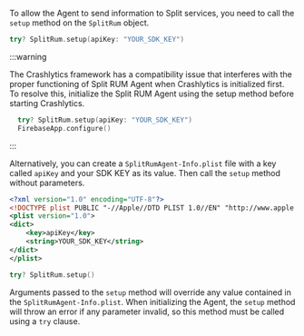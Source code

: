 To allow the Agent to send information to Split services, you need to call the `setup` method on the `SplitRum` object.

```swift
try? SplitRum.setup(apiKey: "YOUR_SDK_KEY")
```

:::warning

The Crashlytics framework has a compatibility issue that interferes with the proper functioning of Split RUM Agent when Crashlytics is initialized first. To resolve this, initialize the Split RUM Agent using the setup method before starting Crashlytics.

```swift
  try? SplitRum.setup(apiKey: "YOUR_SDK_KEY")
  FirebaseApp.configure()
```
:::

Alternatively, you can create a `SplitRumAgent-Info.plist` file with a key called `apiKey` and your SDK KEY as its value. Then call the `setup` method without parameters.

```xml title="SplitRumAgent-Info.plist configuration"
<?xml version="1.0" encoding="UTF-8"?>
<!DOCTYPE plist PUBLIC "-//Apple//DTD PLIST 1.0//EN" "http://www.apple.com/DTDs/PropertyList-1.0.dtd">
<plist version="1.0">
<dict>
	<key>apiKey</key>
	<string>YOUR_SDK_KEY</string>
</dict>
</plist>
```

```Swift
try? SplitRum.setup()
```

Arguments passed to the `setup` method will override any value contained in the `SplitRumAgent-Info.plist`. When initializing the Agent, the `setup` method will throw an error if any parameter invalid, so this method must be called using a `try` clause.